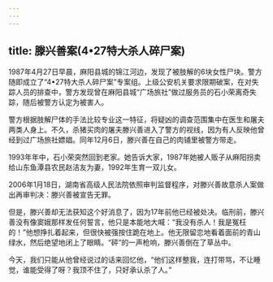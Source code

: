 ```yaml
---
---
---
```

title: 滕兴善案(4•27特大杀人碎尸案)
---

1987年4月27日早晨，麻阳县城的锦江河边，发现了被肢解的6块女性尸块。警方随即成立了“4•27特大杀人碎尸案”专案组。上级公安机关要求限期破案，在对失踪人员的排查中，警方发现曾在麻阳县城“广场旅社”做过服务员的石小荣离奇失踪，随后被警方认定为被害人。

警方根据肢解尸体的手法比较专业这一特征，将疑凶的调查范围集中在医生和屠夫两类人身上。不久，杀猪买肉的屠夫滕兴善进入了警方的视线，因为有人反映他曾经到过广场旅社嫖娼。同年12月6日，滕兴善在自己的肉铺里被警方带走。

1993年年中，石小荣突然回到老家。她告诉大家，1987年她被人贩子从麻阳拐卖给山东鱼潭县农民赵洁友为妻，1992年生育一双儿女。

2006年1月18日，湖南省高级人民法院依照审判监督程序，对滕兴善故意杀人案做出再审判决：滕兴善被宣告无罪。

但是，滕兴善却无法获知这个好消息了，因为17年前他已经被处决。临刑前，滕兴善没有像窦娥那样发任何誓言，他只是本能地大喊：“我没有杀人！我是冤枉的！”他想挣扎着起来，但很快被强按住跪在地上。他无限留恋地看着面前的青山绿水，然后绝望地闭上了眼睛。“砰”的一声枪响，滕兴善倒在了草丛中。

今天，我们只能从他曾经说过的话来回忆他，“他们这样整我，连打带骂，不让睡觉，谁能受得了呀？我顶不住了，只好承认杀了人。”
